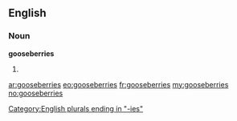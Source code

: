 ==English==

===Noun===
'''gooseberries'''

# {{plural of|[[gooseberry]]}}

[[Category:English plurals ending in "-ies"]]

[[ar:gooseberries]]
[[eo:gooseberries]]
[[fr:gooseberries]]
[[my:gooseberries]]
[[no:gooseberries]]